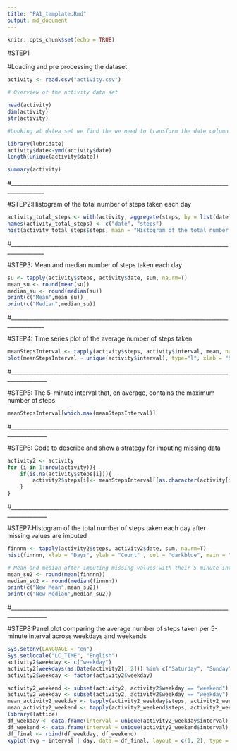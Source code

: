 ---
title: "PA1_template.Rmd"
output: md_document
---

```{r setup, include=FALSE}
knitr::opts_chunk$set(echo = TRUE)
```


#STEP1

#Loading and pre processing the dataset
```{r}
activity <- read.csv("activity.csv")

# Overview of the activity data set

head(activity)
dim(activity)
str(activity)

#Looking at datea set we find the we need to transform the date column into date format

library(lubridate)
activity$date<-ymd(activity$date)
length(unique(activity$date))

summary(activity)
```
#__________________________________________________________________________________________

#STEP2:Histogram of the total number of steps taken each day


```{r}
activity_total_steps <- with(activity, aggregate(steps, by = list(date), FUN = sum, na.rm = TRUE))
names(activity_total_steps) <- c("date", "steps")
hist(activity_total_steps$steps, main = "Histogram of the total number of steps taken each day", xlab = "Days", ylab="Count", col = "darkblue", ylim = c(0,20), breaks = seq(0,25000, by=2500))
```

#__________________________________________________________________________________________

#STEP3: Mean and median number of steps taken each day

```{r}
su <- tapply(activity$steps, activity$date, sum, na.rm=T)
mean_su <- round(mean(su))
median_su <- round(median(su))
print(c("Mean",mean_su))
print(c("Median",median_su))
```

#__________________________________________________________________________________________

#STEP4: Time series plot of the average number of steps taken

```{r}
meanStepsInterval <- tapply(activity$steps, activity$interval, mean, na.rm=T)
plot(meanStepsInterval ~ unique(activity$interval), type="l", xlab = "5-min interval", main="Time series plot of the average number of steps taken")
```

#___________________________________________________________________________________________

#STEP5: The 5-minute interval that, on average, contains the maximum number of steps

```{r}
meanStepsInterval[which.max(meanStepsInterval)]
```

#___________________________________________________________________________________________

#STEP6: Code to describe and show a strategy for imputing missing data

```{r}
activity2 <- activity
for (i in 1:nrow(activity)){
    if(is.na(activity$steps[i])){
        activity2$steps[i]<- meanStepsInterval[[as.character(activity[i, "interval"])]]
    }
}

```

#___________________________________________________________________________________________

#STEP7:Histogram of the total number of steps taken each day after missing values are imputed

```{r}
finnnn <- tapply(activity2$steps, activity2$date, sum, na.rm=T)
hist(finnnn, xlab = "Days", ylab = "Count" , col = "darkblue", main = "Histogram of the total number of steps taken after missing values are imputed")

# Mean and median after imputing missing values with their 5 minute interval average
mean_su2 <- round(mean(finnnn))
median_su2 <- round(median(finnnn))
print(c("New Mean",mean_su2))
print(c("New Median",median_su2))
```

#___________________________________________________________________________________________

#STEP8:Panel plot comparing the average number of steps taken per 5-minute interval across weekdays and weekends

```{r}
Sys.setenv(LANGUAGE = "en")
Sys.setlocale("LC_TIME", "English")
activity2$weekday <- c("weekday")
activity2[weekdays(as.Date(activity2[, 2])) %in% c("Saturday", "Sunday", "saturday", "sunday"), ][4] <- c("weekend")
activity2$weekday <- factor(activity2$weekday)

activity2_weekend <- subset(activity2, activity2$weekday == "weekend")
activity2_weekday <- subset(activity2, activity2$weekday == "weekday")
mean_activity2_weekday <- tapply(activity2_weekday$steps, activity2_weekday$interval, mean)
mean_activity2_weekend <- tapply(activity2_weekend$steps, activity2_weekend$interval, mean)
library(lattice)
df_weekday <- data.frame(interval = unique(activity2_weekday$interval), avg = as.numeric(mean_activity2_weekday), day = rep("weekday", length(mean_activity2_weekday)))
df_weekend <- data.frame(interval = unique(activity2_weekend$interval), avg = as.numeric(mean_activity2_weekend), day = rep("weekend", length(mean_activity2_weekend)))
df_final <- rbind(df_weekday, df_weekend)
xyplot(avg ~ interval | day, data = df_final, layout = c(1, 2), type = "l", ylab = "Average Number of Steps")
```

